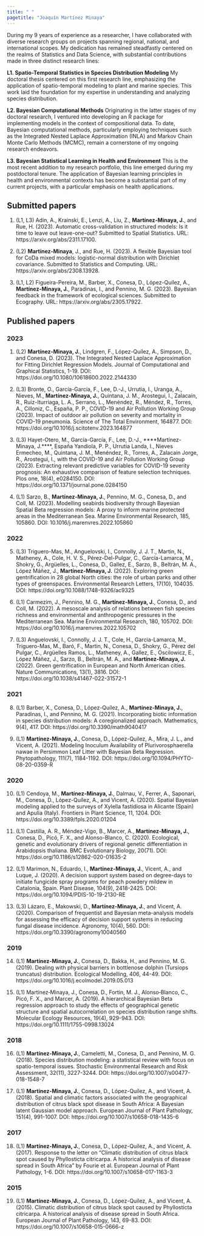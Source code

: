 ---
title: " "
pagetitle: "Joaquín Martínez Minaya"
---

<link rel="stylesheet" href="styles.css" type="text/css">
<link rel="stylesheet" href="academicicons/css/academicons.min.css"/>

During my 9 years of experience as a researcher, I have collaborated with diverse research groups on projects spanning regional, national, and international scopes. My dedication has remained steadfastly centered on the realms of Statistics and Data Science, with substantial contributions made in three distinct research lines:

**L1. Spatio-Temporal Statistics in Species Distribution Modeling**
My doctoral thesis centered on this first research line, emphasizing the application of spatio-temporal modeling to plant and marine species. This work laid the foundation for my expertise in understanding and analyzing species distribution.

**L2. Bayesian Computational Methods**
Originating in the latter stages of my doctoral research, I ventured into developing an R package for implementing models in the context of compositional data. To date, Bayesian computational methods, particularly employing techniques such as the Integrated Nested Laplace Approximation (INLA) and Markov Chain Monte Carlo Methods (MCMC), remain a cornerstone of my ongoing research endeavors.

**L3. Bayesian Statistical Learning in Health and Environment**
This is the most recent addition to my research portfolio, this line emerged during my postdoctoral tenure. The application of Bayesian learning principles in health and environmental contexts has become a substantial part of my current projects, with a particular emphasis on health applications. 


## Submitted papers

1. (L1, L3) Adin, A., Krainski, E., Lenzi, A., Liu, Z., **Martínez-Minaya, J.**, and Rue, H. (2023). Automatic cross-validation in structured models: Is it time to leave out leave-one-out? Submitted to Spatial Statistics. URL: https://arxiv.org/abs/2311.17100.

2. (L2) **Martínez-Minaya**, J., and Rue, H. (2023). A flexible Bayesian tool for CoDa mixed models: logistic-normal distribution with Dirichlet covariance. Submitted to Statistics and Computing. URL: https://arxiv.org/abs/2308.13928.

3. (L1, L2) Figueira-Pereira, M., Barber, X., Conesa, D., López-Quílez, A., **Martínez-Minaya, J.**, Paradinas, I., and Pennino, M. G. (2023). Bayesian feedback in the framework of ecological sciences. Submitted to Ecography. URL: https://arxiv.org/abs/2305.17922.

## Published papers

### 2023
1.	(L2) **Martínez-Minaya, J.**, Lindgren, F., López-Quílez, A., Simpson, D., and Conesa, D. (2023). The Integrated Nested Laplace Approximation for Fitting Dirichlet Regression Models. Journal of Computational and Graphical Statistics, 1-19. DOI: https://doi.org/10.1080/10618600.2022.2144330

2.	(L3) Bronte, O., García-García, F., Lee, D.-J., Urrutia, I., Uranga, A., Nieves, M., **Martínez-Minaya, J.**, Quintana, J. M., Arostegui, I., Zalacain, R., Ruiz-Iturriaga, L. A., Serrano, L., Menéndez, R., Méndez, R., Torres, A., Cilloniz, C., España, P. P., COVID-19 and Air Pollution Working Group (2023). Impact of outdoor air pollution on severity and mortality in COVID-19 pneumonia. Science of The Total Environment, 164877. DOI: https://doi.org/10.1016/j.scitotenv.2023.164877

3. (L3) Hayet-Otero, M., García-García, F., Lee, D.-J., ****Martínez-Minaya, J.****, España Yandiola, P. P., Urrutia Landa, I., Nieves Ermecheo, M., Quintana, J. M., Menéndez, R., Torres, A., Zalacain Jorge, R., Arostegui, I., with the COVID-19 and Air Pollution Working Group (2023). Extracting relevant predictive variables for COVID-19 severity prognosis: An exhaustive comparison of feature selection techniques. Plos one, 18(4), e0284150. DOI: https://doi.org/10.1371/journal.pone.0284150

4.	(L1) Sarzo, B., **Martínez-Minaya, J.**, Pennino, M. G., Conesa, D., and Coll, M. (2023). Modelling seabirds biodiversity through Bayesian Spatial Beta regression models: A proxy to inform marine protected areas in the Mediterranean Sea. Marine Environmental Research, 185, 105860. DOI: 10.1016/j.marenvres.2022.105860

### 2022

5.	(L3) Triguero-Mas, M., Anguelovski, I., Connolly, J. J. T., Martin, N., Matheney, A., Cole, H. V. S., Pérez-Del-Pulgar, C., García-Lamarca, M., Shokry, G., Argüelles, L., Conesa, D., Gallez, E., Sarzo, B., Beltrán, M. A., López Máñez, J., **Martínez-Minaya, J.** (2022). Exploring green gentrification in 28 global North cities: the role of urban parks and other types of greenspaces. Environmental Research Letters, 17(10), 104035. DOI: https://doi.org/10.1088/1748-9326/ac9325

6. (L1) Carmezim, J., Pennino, M. G., **Martínez-Minaya, J.**, Conesa, D., and Coll, M. (2022). A mesoscale analysis of relations between fish species richness and environmental and anthropogenic pressures in the Mediterranean Sea. Marine Environmental Research, 180, 105702. DOI: https://doi.org/10.1016/j.marenvres.2022.105702

7.	(L3) Anguelovski, I., Connolly, J. J. T., Cole, H., Garcia-Lamarca, M., Triguero-Mas, M., Baró, F., Martin, N., Conesa, D., Shokry, G., Pérez del Pulgar, C., Argüelles Ramos, L., Matheney, A., Gallez, E., Oscilowicz, E., López Máñez, J., Sarzo, B., Beltrán, M. A., and **Martínez-Minaya, J.** (2022). Green gentrification in European and North American cities. Nature Communications, 13(1), 3816. DOI: https://doi.org/10.1038/s41467-022-31572-1

### 2021
8. (L1) Barber, X., Conesa, D., López-Quílez, A., **Martínez-Minaya, J.**, Paradinas, I., and Pennino, M. G. (2021). Incorporating biotic information in species distribution models: A coregionalized approach. Mathematics, 9(4), 417. DOI: https://doi.org/10.3390/math9040417

9.	(L1) **Martínez-Minaya, J.**, Conesa, D., López-Quílez, A., Mira, J. L., and Vicent, A. (2021). Modeling Inoculum Availability of Plurivorosphaerella nawae in Persimmon Leaf Litter with Bayesian Beta Regression. Phytopathology, 111(7), 1184-1192. DOI: https://doi.org/10.1094/PHYTO-08-20-0359-R


### 2020
10.	(L1) Cendoya, M., **Martínez-Minaya, J.**, Dalmau, V., Ferrer, A., Saponari, M., Conesa, D., López-Quílez, A., and Vicent, A. (2020). Spatial Bayesian modeling applied to the surveys of Xylella fastidiosa in Alicante (Spain) and Apulia (Italy). Frontiers in Plant Science, 11, 1204. DOI: https://doi.org/10.3389/fpls.2020.01204

11. (L1) Castilla, A. R., Méndez-Vigo, B., Marcer, A., **Martínez-Minaya, J.**, Conesa, D., Picó, F. X., and Alonso-Blanco, C. (2020). Ecological, genetic and evolutionary drivers of regional genetic differentiation in Arabidopsis thaliana. BMC Evolutionary Biology, 20(71). DOI: https://doi.org/10.1186/s12862-020-01635-2

12. (L1) Marimon, N., Eduardo, I., **Martínez-Minaya, J.**, Vicent, A., and Luque, J. (2020). A decision support system based on degree-days to initiate fungicide spray programs for peach powdery mildew in Catalonia, Spain. Plant Disease, 104(9), 2418-2425. DOI: https://doi.org/10.1094/PDIS-10-19-2130-RE

13. (L3) Lázaro, E., Makowski, D., **Martínez-Minaya, J.**, and Vicent, A. (2020). Comparison of frequentist and Bayesian meta-analysis models for assessing the efficacy of decision support systems in reducing fungal disease incidence. Agronomy, 10(4), 560. DOI: https://doi.org/10.3390/agronomy10040560

### 2019

14. (L1) **Martínez-Minaya, J.**, Conesa, D., Bakka, H., and Pennino, M. G. (2019). Dealing with physical barriers in bottlenose dolphin (Tursiops truncatus) distribution. Ecological Modelling, 406, 44-49. DOI: https://doi.org/10.1016/j.ecolmodel.2019.05.013

15.	(L1) Martínez‐Minaya, J., Conesa, D., Fortin, M. J., Alonso‐Blanco, C., Picó, F. X., and Marcer, A. (2019). A hierarchical Bayesian Beta regression approach to study the effects of geographical genetic structure and spatial autocorrelation on species distribution range shifts. Molecular Ecology Resources, 19(4), 929-943. DOI: https://doi.org/10.1111/1755-0998.13024

### 2018

16.	(L1) **Martínez-Minaya, J.**, Cameletti, M., Conesa, D., and Pennino, M. G. (2018). Species distribution modeling: a statistical review with focus on spatio-temporal issues. Stochastic Environmental Research and Risk Assessment, 32(11), 3227-3244. DOI: https://doi.org/10.1007/s00477-018-1548-7


17.	(L1) **Martínez-Minaya, J.**, Conesa, D., López-Quílez, A., and Vicent, A. (2018). Spatial and climatic factors associated with the geographical distribution of citrus black spot disease in South Africa: A Bayesian latent Gaussian model approach. European Journal of Plant Pathology, 151(4), 991-1007. DOI: https://doi.org/10.1007/s10658-018-1435-6


### 2017

18. (L1) **Martínez-Minaya, J.**, Conesa, D., López-Quílez, A., and Vicent, A. (2017). Response to the letter on "Climatic distribution of citrus black spot caused by Phyllosticta citricarpa. A historical analysis of disease spread in South Africa" by Fourie et al. European Journal of Plant Pathology, 1-6. DOI: https://doi.org/10.1007/s10658-017-1163-3


### 2015

19. (L1) **Martínez-Minaya, J.**, Conesa, D., López-Quílez, A., and Vicent, A. (2015). Climatic distribution of citrus black spot caused by Phyllosticta citricarpa. A historical analysis of disease spread in South Africa. European Journal of Plant Pathology, 143, 69-83. DOI: https://doi.org/10.1007/s10658-015-0666-z
